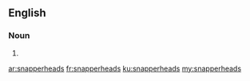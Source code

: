 ==English==

===Noun===
{{head|en|plural}}

# {{plural of|snapperhead|lang=en}}

[[ar:snapperheads]]
[[fr:snapperheads]]
[[ku:snapperheads]]
[[my:snapperheads]]
